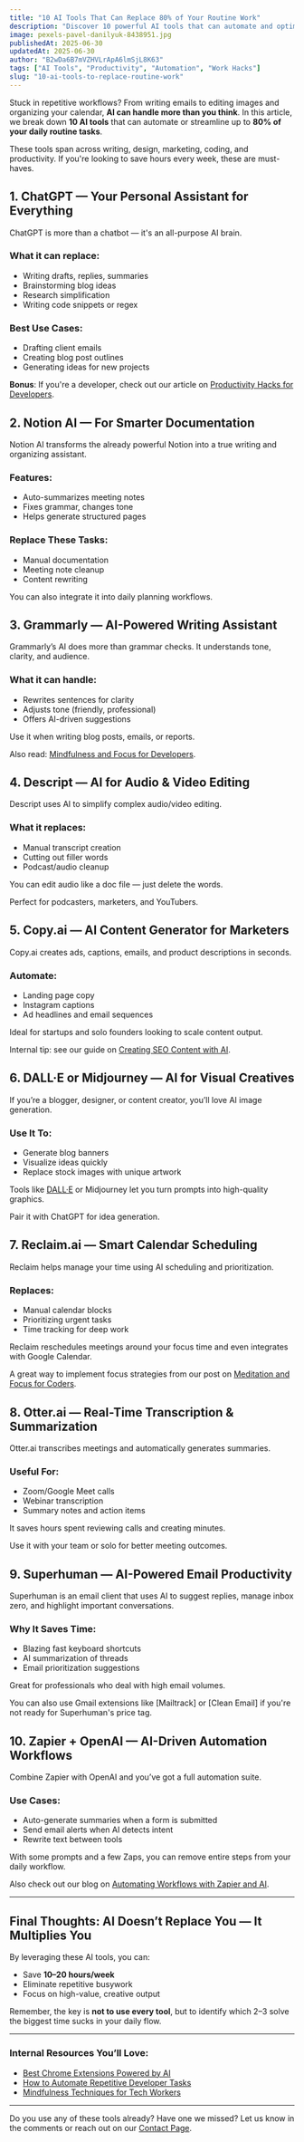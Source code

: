 ```yaml
---
title: "10 AI Tools That Can Replace 80% of Your Routine Work"
description: "Discover 10 powerful AI tools that can automate and optimize your routine tasks in writing, design, research, and productivity. Save time and boost efficiency with these AI-driven solutions."
image: pexels-pavel-danilyuk-8438951.jpg
publishedAt: 2025-06-30
updatedAt: 2025-06-30
author: "B2wDa6B7mVZHVLrApA6lmSjL8K63"
tags: ["AI Tools", "Productivity", "Automation", "Work Hacks"]
slug: "10-ai-tools-to-replace-routine-work"
---
```


Stuck in repetitive workflows? From writing emails to editing images and organizing your calendar, **AI can handle more than you think**. In this article, we break down **10 AI tools** that can automate or streamline up to **80% of your daily routine tasks**.

These tools span across writing, design, marketing, coding, and productivity. If you're looking to save hours every week, these are must-haves.

## 1. ChatGPT — Your Personal Assistant for Everything

ChatGPT is more than a chatbot — it's an all-purpose AI brain.

### What it can replace:
- Writing drafts, replies, summaries
- Brainstorming blog ideas
- Research simplification
- Writing code snippets or regex

### Best Use Cases:
- Drafting client emails
- Creating blog post outlines
- Generating ideas for new projects

**Bonus**: If you're a developer, check out our article on [Productivity Hacks for Developers](/blog/automating-repetitive-tasks-productivity-hacks).

## 2. Notion AI — For Smarter Documentation

Notion AI transforms the already powerful Notion into a true writing and organizing assistant.

### Features:
- Auto-summarizes meeting notes
- Fixes grammar, changes tone
- Helps generate structured pages

### Replace These Tasks:
- Manual documentation
- Meeting note cleanup
- Content rewriting

You can also integrate it into daily planning workflows.

## 3. Grammarly — AI-Powered Writing Assistant

Grammarly’s AI does more than grammar checks. It understands tone, clarity, and audience.

### What it can handle:
- Rewrites sentences for clarity
- Adjusts tone (friendly, professional)
- Offers AI-driven suggestions

Use it when writing blog posts, emails, or reports.

Also read: [Mindfulness and Focus for Developers](/blog/mindfulness-and-meditation-techniques).

## 4. Descript — AI for Audio & Video Editing

Descript uses AI to simplify complex audio/video editing.

### What it replaces:
- Manual transcript creation
- Cutting out filler words
- Podcast/audio cleanup

You can edit audio like a doc file — just delete the words.

Perfect for podcasters, marketers, and YouTubers.

## 5. Copy.ai — AI Content Generator for Marketers

Copy.ai creates ads, captions, emails, and product descriptions in seconds.

### Automate:
- Landing page copy
- Instagram captions
- Ad headlines and email sequences

Ideal for startups and solo founders looking to scale content output.

Internal tip: see our guide on [Creating SEO Content with AI](/blog/seo-friendly-article-with-ai).

## 6. DALL·E or Midjourney — AI for Visual Creatives

If you’re a blogger, designer, or content creator, you’ll love AI image generation.

### Use It To:
- Generate blog banners
- Visualize ideas quickly
- Replace stock images with unique artwork

Tools like [DALL·E](https://openai.com/dall-e) or Midjourney let you turn prompts into high-quality graphics.

Pair it with ChatGPT for idea generation.

## 7. Reclaim.ai — Smart Calendar Scheduling

Reclaim helps manage your time using AI scheduling and prioritization.

### Replaces:
- Manual calendar blocks
- Prioritizing urgent tasks
- Time tracking for deep work

Reclaim reschedules meetings around your focus time and even integrates with Google Calendar.

A great way to implement focus strategies from our post on [Meditation and Focus for Coders](/blog/mindfulness-and-meditation-techniques).

## 8. Otter.ai — Real-Time Transcription & Summarization

Otter.ai transcribes meetings and automatically generates summaries.

### Useful For:
- Zoom/Google Meet calls
- Webinar transcription
- Summary notes and action items

It saves hours spent reviewing calls and creating minutes.

Use it with your team or solo for better meeting outcomes.

## 9. Superhuman — AI-Powered Email Productivity

Superhuman is an email client that uses AI to suggest replies, manage inbox zero, and highlight important conversations.

### Why It Saves Time:
- Blazing fast keyboard shortcuts
- AI summarization of threads
- Email prioritization suggestions

Great for professionals who deal with high email volumes.

You can also use Gmail extensions like [Mailtrack] or [Clean Email] if you're not ready for Superhuman's price tag.

## 10. Zapier + OpenAI — AI-Driven Automation Workflows

Combine Zapier with OpenAI and you’ve got a full automation suite.

### Use Cases:
- Auto-generate summaries when a form is submitted
- Send email alerts when AI detects intent
- Rewrite text between tools

With some prompts and a few Zaps, you can remove entire steps from your daily workflow.

Also check out our blog on [Automating Workflows with Zapier and AI](/blog/automating-repetitive-tasks-productivity-hacks).

---

## Final Thoughts: AI Doesn’t Replace You — It Multiplies You

By leveraging these AI tools, you can:
- Save **10–20 hours/week**
- Eliminate repetitive busywork
- Focus on high-value, creative output

Remember, the key is **not to use every tool**, but to identify which 2–3 solve the biggest time sucks in your daily flow.

---

### Internal Resources You’ll Love:

- [Best Chrome Extensions Powered by AI](/blog/best-chrome-extensions-powered-by-ai)
- [How to Automate Repetitive Developer Tasks](/blog/automating-repetitive-tasks-productivity-hacks)
- [Mindfulness Techniques for Tech Workers](/blog/mindfulness-and-meditation-techniques)

---

Do you use any of these tools already? Have one we missed? Let us know in the comments or reach out on our [Contact Page](/contact).
